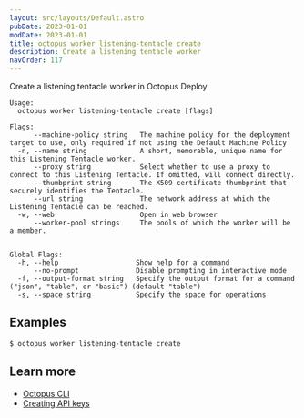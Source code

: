 ```yaml
---
layout: src/layouts/Default.astro
pubDate: 2023-01-01
modDate: 2023-01-01
title: octopus worker listening-tentacle create
description: Create a listening tentacle worker
navOrder: 117
---
```


Create a listening tentacle worker in Octopus Deploy

```
Usage:
  octopus worker listening-tentacle create [flags]

Flags:
      --machine-policy string   The machine policy for the deployment target to use, only required if not using the Default Machine Policy
  -n, --name string             A short, memorable, unique name for this Listening Tentacle worker.
      --proxy string            Select whether to use a proxy to connect to this Listening Tentacle. If omitted, will connect directly.
      --thumbprint string       The X509 certificate thumbprint that securely identifies the Tentacle.
      --url string              The network address at which the Listening Tentacle can be reached.
  -w, --web                     Open in web browser
      --worker-pool strings     The pools of which the worker will be a member.


Global Flags:
  -h, --help                   Show help for a command
      --no-prompt              Disable prompting in interactive mode
  -f, --output-format string   Specify the output format for a command ("json", "table", or "basic") (default "table")
  -s, --space string           Specify the space for operations

```

## Examples

<SamplesInstance />

```
$ octopus worker listening-tentacle create
```

## Learn more

- [Octopus CLI](/docs/octopus-rest-api/cli)
- [Creating API keys](/docs/octopus-rest-api/how-to-create-an-api-key)